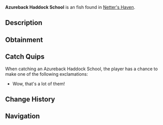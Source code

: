{{FishInfobox
|image          = Azureback Haddock School.png
|rarity         = Uncommon
|sea            = Second Sea
|location       = [[Netter's Haven]]
|sublocation    = 
|sources        = Fishing Net
|radar_location = 
|xp             = 240
|weather        = Foggy
|time           = Day
|season         = Winter, Spring
|bait           = 
|base_weight    = 75
|base_value     = 430
|weight_range   = 57
|base_chance    = 80
|base_resil     = 85
}}
'''Azureback Haddock School''' is an {{Rarity|Uncommon}} fish found in [[Netter's Haven]].

== Description ==
{{Description|A school of awesome fish!|Bestiary Entry}}

== Obtainment ==
{{Description|Caught in oceans using a net.|Bestiary Hint}}

== Catch Quips ==
When catching an Azureback Haddock School, the player has a chance to make one of the following exclamations:
* Wow, that's a lot of them!

== Change History ==
{{Change History|{{subst:Current Version}}}}

== Navigation ==
{{Fish Navbox|Netter's Haven}}